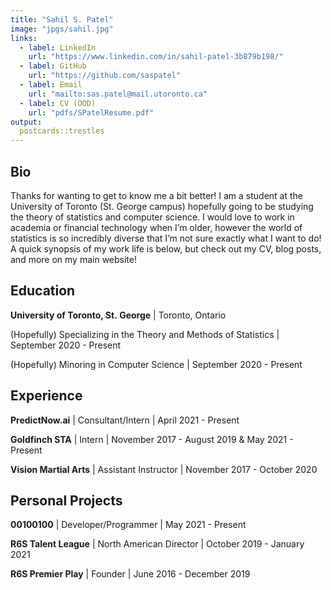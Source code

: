 ```yaml
---
title: "Sahil S. Patel"
image: "jpgs/sahil.jpg"
links:
  - label: LinkedIn
    url: "https://www.linkedin.com/in/sahil-patel-3b879b198/"
  - label: GitHub
    url: "https://github.com/saspatel"
  - label: Email
    url: "mailto:sas.patel@mail.utoronto.ca"
  - label: CV (OOD)
    url: "pdfs/SPatelResume.pdf"
output:
  postcards::trestles
---
```

 
## Bio

Thanks for wanting to get to know me a bit better! I am a student at the University of Toronto (St. George campus) hopefully going to be studying the theory of statistics and computer science. I would love to work in academia or financial technology when I'm older, however the world of statistics is so incredibly diverse that I'm not sure exactly what I want to do! A quick synopsis of my work life is below, but check out my CV, blog posts, and more on my main website!

## Education

**University of Toronto, St. George** | Toronto, Ontario

(Hopefully) Specializing in the Theory and Methods of Statistics | September 2020 - Present

(Hopefully) Minoring in Computer Science | September 2020 - Present

## Experience

**PredictNow.ai** | Consultant/Intern | April 2021 - Present

**Goldfinch STA** | Intern | November 2017 - August 2019 & May 2021 - Present

**Vision Martial Arts** | Assistant Instructor | November 2017 - October 2020

## Personal Projects

**00100100** | Developer/Programmer | May 2021 - Present

**R6S Talent League** | North American Director | October 2019 - January 2021

**R6S Premier Play** | Founder | June 2016 - December 2019



